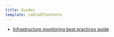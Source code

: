 ```yaml
---
title: Guides
template: tableOfContents
---
```


* [Infrastructure monitoring best practices guide](/docs/infrastructure/infrastructure-monitoring/guides/infrastructure-monitoring-best-practices-guide)
